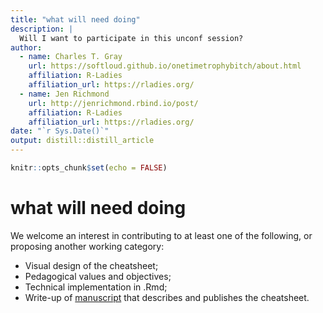 ```yaml
---
title: "what will need doing"
description: |
  Will I want to participate in this unconf session?
author:
  - name: Charles T. Gray 
    url: https://softloud.github.io/onetimetrophybitch/about.html
    affiliation: R-Ladies
    affiliation_url: https://rladies.org/
  - name: Jen Richmond
    url: http://jenrichmond.rbind.io/post/
    affiliation: R-Ladies
    affiliation_url: https://rladies.org/
date: "`r Sys.Date()`"
output: distill::distill_article
---
```


```r
knitr::opts_chunk$set(echo = FALSE)
```

# what will need doing

We welcome an interest in contributing to at least one of the following, or proposing another working category: 

- Visual design of the cheatsheet; 
- Pedagogical values and objectives; 
- Technical implementation in .Rmd;
- Write-up of [manuscript](https://docs.google.com/document/d/10cPvhgJT93lsRmel9A43qgdt30hxX6Xkq4e92MHqFT8/edit?usp=sharing) that describes and publishes the cheatsheet.




